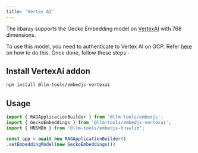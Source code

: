 ---
title: 'Vertex AI'
---

The libaray supports the Gecko Embedding model on [VertexAI](https://cloud.google.com/vertex-ai/generative-ai/docs/embeddings/get-text-embeddings) with 768 dimensions.

To use this model, you need to authenticate to Vertex AI on GCP. Refer [here](/components/llms/azure-openai) on how to do this. Once done, follow these steps -

## Install VertexAi addon

```bash
npm install @llm-tools/embedjs-vertexai
```

## Usage

```ts
import { RAGApplicationBuilder } from '@llm-tools/embedjs';
import { GeckoEmbeddings } from '@llm-tools/embedjs-vertexai';
import { HNSWDb } from '@llm-tools/embedjs-hnswlib';

const app = await new RAGApplicationBuilder()
.setEmbeddingModel(new GeckoEmbeddings())
```

